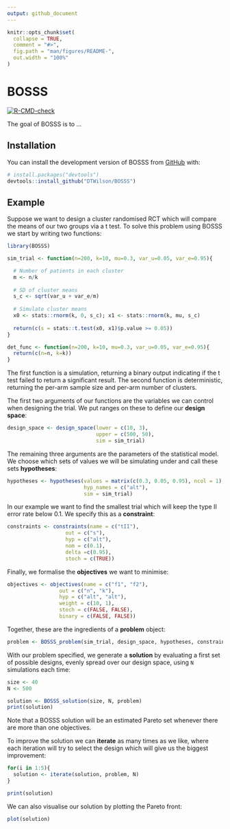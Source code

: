```yaml
---
output: github_document
---
```


<!-- README.md is generated from README.Rmd. Please edit that file -->

```r
knitr::opts_chunk$set(
  collapse = TRUE,
  comment = "#>",
  fig.path = "man/figures/README-",
  out.width = "100%"
)
```

# BOSSS

<!-- badges: start -->
  [![R-CMD-check](https://github.com/DTWilson/BOSSS/actions/workflows/R-CMD-check.yaml/badge.svg)](https://github.com/DTWilson/BOSSS/actions/workflows/R-CMD-check.yaml)
<!-- badges: end -->

The goal of BOSSS is to ...

## Installation

You can install the development version of BOSSS from [GitHub](https://github.com/) with:

``` r
# install.packages("devtools")
devtools::install_github("DTWilson/BOSSS")
```

## Example

Suppose we want to design a cluster randomised RCT which will compare the means of our two groups via a t test. To solve this problem using BOSSS we start by writing two functions:

```r
library(BOSSS)

sim_trial <- function(n=200, k=10, mu=0.3, var_u=0.05, var_e=0.95){

  # Number of patients in each cluster
  m <- n/k
  
  # SD of cluster means
  s_c <- sqrt(var_u + var_e/m)
  
  # Simulate cluster means
  x0 <- stats::rnorm(k, 0, s_c); x1 <- stats::rnorm(k, mu, s_c)
  
  return(c(s = stats::t.test(x0, x1)$p.value >= 0.05))
}

det_func <- function(n=200, k=10, mu=0.3, var_u=0.05, var_e=0.95){
  return(c(n=n, k=k))
}
```

The first function is a simulation, returning a binary output indicating if the t test failed to return a significant result. The second function is deterministic, returning the per-arm sample size and per-arm number of clusters.

The first two arguments of our functions are the variables we can control when designing the trial. We put ranges on these to define our **design space**:

```r
design_space <- design_space(lower = c(10, 3),
                             upper = c(500, 50),
                             sim = sim_trial)
```

The remaining three arguments are the parameters of the statistical model. We choose which sets of values we will be simulating under and call these sets **hypotheses**:

```r
hypotheses <- hypotheses(values = matrix(c(0.3, 0.05, 0.95), ncol = 1),
                         hyp_names = c("alt"),
                         sim = sim_trial)
```

In our example we want to find the smallest trial which will keep the type II error rate below 0.1. We specify this as a **constraint**:

```r
constraints <- constraints(name = c("tII"),
                   out = c("s"),
                   hyp = c("alt"),
                   nom = c(0.1),
                   delta =c(0.95),
                   stoch = c(TRUE))
```

Finally, we formalise the **objectives** we want to minimise:

```r
objectives <- objectives(name = c("f1", "f2"),
                 out = c("n", "k"),
                 hyp = c("alt", "alt"),
                 weight = c(10, 1),
                 stoch = c(FALSE, FALSE),
                 binary = c(FALSE, FALSE))
```

Together, these are the ingredients of a **problem** object:

```r
problem <- BOSSS_problem(sim_trial, design_space, hypotheses, constraints, objectives, det_func = det_func)
```

With our problem specified, we generate a **solution** by evaluating a first set of possible designs, evenly spread over our design space, using `N` simulations each time:

```r
size <- 40
N <- 500

solution <- BOSSS_solution(size, N, problem)
print(solution)
```

Note that a BOSSS solution will be an estimated Pareto set whenever there are more than one objectives.


To improve the solution we can **iterate** as many times as we like, where each iteration will try to select the design which will give us the biggest improvement:

```r
for(i in 1:5){
  solution <- iterate(solution, problem, N)
}

print(solution)
```


We can also visualise our solution by plotting the Pareto front:

```r
plot(solution)
```

